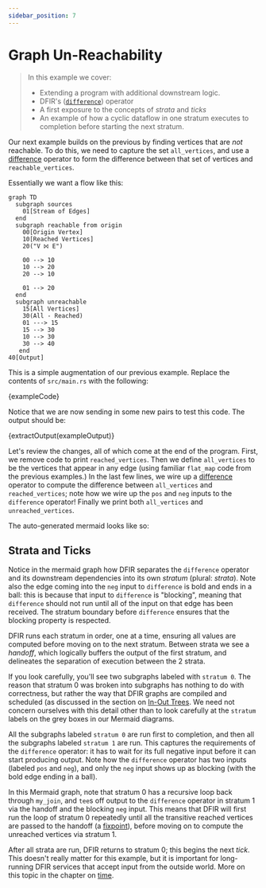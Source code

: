 ```yaml
---
sidebar_position: 7
---
```


# Graph Un-Reachability
> In this example we cover:
> * Extending a program with additional downstream logic.
> * DFIR's ([`difference`](../syntax/surface_ops_gen.md#difference)) operator
> * A first exposure to the concepts of _strata_ and _ticks_
> * An example of how a cyclic dataflow in one stratum executes to completion before starting the next stratum.

Our next example builds on the previous by finding vertices that are _not_ reachable. To do this, we need to capture the set `all_vertices`, and use a [difference](../syntax/surface_ops_gen.md#difference) operator to form the difference between that set of vertices and `reachable_vertices`.

Essentially we want a flow like this:
```mermaid
graph TD
  subgraph sources
    01[Stream of Edges]
  end
  subgraph reachable from origin
    00[Origin Vertex]
    10[Reached Vertices]
    20("V ⨝ E")

    00 --> 10
    10 --> 20
    20 --> 10

    01 --> 20
  end
  subgraph unreachable
    15[All Vertices]
    30(All - Reached)
    01 ---> 15
    15 --> 30
    10 --> 30
    30 --> 40
   end
40[Output]
```

This is a simple augmentation of our previous example. Replace the contents of `src/main.rs` with the following:

<CodeBlock language="rust" showLineNumbers>{exampleCode}</CodeBlock>

Notice that we are now sending in some new pairs to test this code. The output should be:

<CodeBlock language="console">{extractOutput(exampleOutput)}</CodeBlock>

Let's review the changes, all of which come at the end of the program. First,
we remove code to print `reached_vertices`. Then we define `all_vertices` to be
the vertices that appear in any edge (using familiar `flat_map` code from the previous
examples.) In the last few lines, we wire up a
[difference](../syntax/surface_ops_gen.md#difference) operator
to compute the difference between `all_vertices` and `reached_vertices`; note
how we wire up the `pos` and `neg` inputs to the `difference` operator!
Finally we print both `all_vertices` and `unreached_vertices`.

The auto-generated mermaid looks like so:

<mermaid value={extractMermaid(exampleOutput)}></mermaid>

## Strata and Ticks
Notice in the mermaid graph how DFIR separates the `difference` operator and its downstream dependencies into its own
_stratum_ (plural: _strata_). Note also the edge coming into the `neg` input to `difference` is bold and ends in a ball: this is because that input to `difference` is
"blocking", meaning that `difference` should not run until all of the input on that edge has been received.
The stratum boundary before `difference` ensures that the blocking property is respected.

DFIR runs each stratum
in order, one at a time, ensuring all values are computed
before moving on to the next stratum. Between strata we see a _handoff_, which logically buffers the
output of the first stratum, and delineates the separation of execution between the 2 strata.

If you look carefully, you'll see two subgraphs labeled with `stratum 0`. The reason that stratum 0 was broken into subgraphs has nothing to do with
correctness, but rather the way that DFIR graphs are compiled and scheduled (as
discussed in the section on [In-Out Trees](../architecture/in-out_trees). We need not concern ourselves with this detail other than to look carefully at the `stratum` labels on the grey boxes in our Mermaid diagrams.

All the subgraphs labeled `stratum 0` are run first to completion,
and then all the subgraphs labeled `stratum 1` are run. This captures the requirements of the `difference` operator: it has to wait for its full negative input before it can start producing output. Note
how the `difference` operator has two inputs (labeled `pos` and `neg`), and only the `neg` input shows up as blocking (with the bold edge ending in a ball).

In this Mermaid graph, note that stratum 0 has a recursive loop back through `my_join`, and `tee`s off output to the `difference` operator in stratum 1 via the handoff and the blocking `neg` input. This means that DFIR will first run the loop of stratum 0 repeatedly until all the transitive reached vertices are passed to the handoff (a [fixpoint](../concepts/cyclic_flows)), before moving on to compute the unreached vertices via stratum 1.

After all strata are run, DFIR returns to stratum 0; this begins the next _tick_. This doesn't really matter for this example, but it is important for long-running DFIR services that accept input from the outside world. More on this topic in the chapter on [time](../concepts/life_and_times.md).




